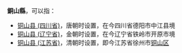 '''銅山縣'''，可以指：

*[[铜山县_(四川省)|铜山县 (四川省)]]，唐朝时设置，在今四川省德阳市中江县境
*[[铜山县_(辽宁省)|铜山县 (辽宁省)]]，金朝时设置，在今辽宁省铁岭市开原市境
*[[铜山县_(江苏省)|铜山县 (江苏省)]]，清朝时设置，即今江苏省徐州市[[铜山区|铜山区]]

{{Disambig|T|Cat=三字中国县名消歧义}}